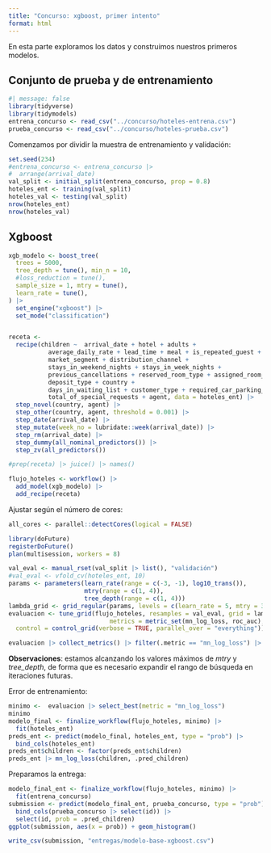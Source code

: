 ```yaml
---
title: "Concurso: xgboost, primer intento"
format: html
---
```



En esta parte exploramos los datos y construimos nuestros primeros modelos.

## Conjunto de prueba y de entrenamiento

```r
#| message: false
library(tidyverse)
library(tidymodels)
entrena_concurso <- read_csv("../concurso/hoteles-entrena.csv")
prueba_concurso <- read_csv("../concurso/hoteles-prueba.csv")
```


Comenzamos por dividir la muestra de entrenamiento y validación:

```r
set.seed(234)
#entrena_concurso <- entrena_concurso |>
#  arrange(arrival_date)
val_split <- initial_split(entrena_concurso, prop = 0.8)
hoteles_ent <- training(val_split)
hoteles_val <- testing(val_split)
nrow(hoteles_ent)
nrow(hoteles_val)
```


## Xgboost


```r

xgb_modelo <- boost_tree(
  trees = 5000, 
  tree_depth = tune(), min_n = 10, 
  #loss_reduction = tune(),
  sample_size = 1, mtry = tune(),
  learn_rate = tune(),
) |>  
  set_engine("xgboost") |>  
  set_mode("classification")


receta <- 
  recipe(children ~  arrival_date + hotel + adults + 
           average_daily_rate + lead_time + meal + is_repeated_guest +
           market_segment + distribution_channel + 
           stays_in_weekend_nights + stays_in_week_nights +
           previous_cancellations + reserved_room_type + assigned_room_type + booking_changes +
           deposit_type + country + 
           days_in_waiting_list + customer_type + required_car_parking_spaces + 
           total_of_special_requests + agent, data = hoteles_ent) |>
  step_novel(country, agent) |> 
  step_other(country, agent, threshold = 0.001) |> 
  step_date(arrival_date) |>
  step_mutate(week_no = lubridate::week(arrival_date)) |> 
  step_rm(arrival_date) |> 
  step_dummy(all_nominal_predictors()) |> 
  step_zv(all_predictors()) 
```


```r
#prep(receta) |> juice() |> names()
```



```r
flujo_hoteles <- workflow() |> 
  add_model(xgb_modelo) |> 
  add_recipe(receta)
```

Ajustar según el número de cores:

```r
all_cores <- parallel::detectCores(logical = FALSE)

library(doFuture)
registerDoFuture()
plan(multisession, workers = 8)
```

```r
val_eval <- manual_rset(val_split |> list(), "validación")
#val_eval <- vfold_cv(hoteles_ent, 10)
params <- parameters(learn_rate(range = c(-3, -1), log10_trans()),
                     mtry(range = c(1, 4)),
                     tree_depth(range = c(1, 4)))
lambda_grid <- grid_regular(params, levels = c(learn_rate = 5, mtry = 3, tree_depth = 3)) 
evaluacion <- tune_grid(flujo_hoteles, resamples = val_eval, grid = lambda_grid,
                            metrics = metric_set(mn_log_loss, roc_auc),
  control = control_grid(verbose = TRUE, parallel_over = "everything"))
```

```r
evaluacion |> collect_metrics() |> filter(.metric == "mn_log_loss") |> arrange((mean))
```

**Observaciones**: estamos alcanzando los valores máximos de *mtry* y
*tree_depth*, de forma que es necesario expandir el rango de búsqueda
en iteraciones futuras.

Error de entrenamiento:

```r
minimo <-  evaluacion |> select_best(metric = "mn_log_loss")
minimo
modelo_final <- finalize_workflow(flujo_hoteles, minimo) |> 
  fit(hoteles_ent)
preds_ent <- predict(modelo_final, hoteles_ent, type = "prob") |>
  bind_cols(hoteles_ent)
preds_ent$children <- factor(preds_ent$children)
preds_ent |> mn_log_loss(children, .pred_children)

```

Preparamos la entrega:

```r
modelo_final_ent <- finalize_workflow(flujo_hoteles, minimo) |> 
  fit(entrena_concurso)
submission <- predict(modelo_final_ent, prueba_concurso, type = "prob") |> 
  bind_cols(prueba_concurso |> select(id)) |> 
  select(id, prob = .pred_children)
ggplot(submission, aes(x = prob)) + geom_histogram()
```


```r
write_csv(submission, "entregas/modelo-base-xgboost.csv")
```


